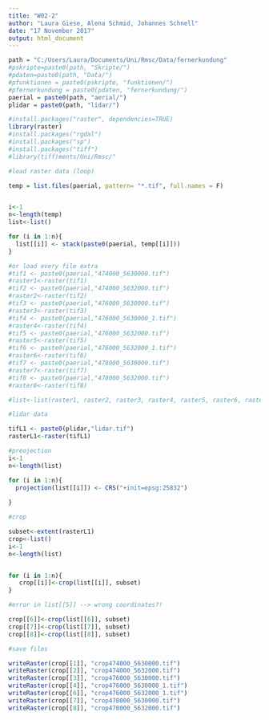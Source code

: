 ---
title: "W02-2"
author: "Laura Giese, Alena Schmid, Johannes Schnell"
date: "17 November 2017"
output: html_document
---

```{r, eval = FALSE }
path = "C:/Users/Laura/Documents/Uni/Rmsc/Data/fernerkundung"
#pskripte=paste0(path, "Skripte/")
#pdaten=paste0(path, "Data/")
#pfunktionen = paste0(pskripte, "funktionen/")
#pfernerkundung = paste0(pdaten, "fernerkundung/")
paerial = paste0(path, "aerial/")
plidar = paste0(path, "lidar/")

#install.packages("raster", dependencies=TRUE)
library(raster)
#install.packages("rgdal")
#install.packages("sp")
#install.packages("tiff")
#library(tiff)ments/Uni/Rmsc/"

#load raster data (loop)

temp = list.files(paerial, pattern= "*.tif", full.names = F)


i<-1
n<-length(temp)
list<-list()

for (i in 1:n){
  list[[i]] <- stack(paste0(paerial, temp[[i]]))
}

#or load every file extra
#tif1 <- paste0(paerial,"474000_5630000.tif")
#raster1<-raster(tif1)
#tif2 <- paste0(paerial,"474000_5632000.tif")
#raster2<-raster(tif2)
#tif3 <- paste0(paerial,"476000_5630000.tif")
#raster3<-raster(tif3)
#tif4 <- paste0(paerial,"476000_5630000_1.tif")
#raster4<-raster(tif4)
#tif5 <- paste0(paerial,"476000_5632000.tif")
#raster5<-raster(tif5)
#tif6 <- paste0(paerial,"476000_5632000_1.tif")
#raster6<-raster(tif6)
#tif7 <- paste0(paerial,"478000_5630000.tif")
#raster7<-raster(tif7)
#tif8 <- paste0(paerial,"478000_5632000.tif")
#raster8<-raster(tif8)

#list<-list(raster1, raster2, raster3, raster4, raster5, raster6, raster7, raster8)

#lidar data

tifL1 <- paste0(plidar,"lidar.tif")
rasterL1<-raster(tifL1)

```



```{r, eval = FALSE}
#preojection
i<-1
n<-length(list)

for (i in 1:n){
  projection(list[[i]]) <- CRS("+init=epsg:25832")
  
}

```

```{r, eval = FALSE}
#crop

subset<-extent(rasterL1)
crop<-list()
i<-1
n<-length(list)


for (i in 1:n){
   crop[[i]]<-crop(list[[i]], subset)
}

#error in list[[5]] --> wrong coordinates?!

crop[[6]]<-crop(list[[6]], subset)
crop[[7]]<-crop(list[[7]], subset)
crop[[8]]<-crop(list[[8]], subset)
```

```{r, eval = FALSE}
#save files

writeRaster(crop[[1]], "crop474000_5630000.tif")
writeRaster(crop[[2]], "crop474000_5632000.tif")
writeRaster(crop[[3]], "crop476000_5630000.tif")
writeRaster(crop[[4]], "crop476000_5630000_1.tif")
writeRaster(crop[[6]], "crop476000_5632000_1.tif")
writeRaster(crop[[7]], "crop478000_5630000.tif")
writeRaster(crop[[8]], "crop478000_5632000.tif")
```

